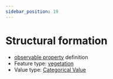 ```yaml
---
sidebar_position: 19
---
```



# Structural formation

- [observable property](/viewers/dawe-vocabs?uri=https://linked.data.gov.au/def/test/dawe-cv/103f26cb-0194-45d2-8b1a-e18e1da6df2b) definition
- Feature type: [vegetation](http://linked.data.gov.au/def/tern-cv/2be2d5ce-ca9d-4dff-8e79-948983944f95)
- Value type: [Categorical Value](https://w3id.org/tern/ontologies/tern/CategoricalValue)


<Example protocolModule="plot-description" observableProperty="https://linked.data.gov.au/def/test/dawe-cv/103f26cb-0194-45d2-8b1a-e18e1da6df2b" />
